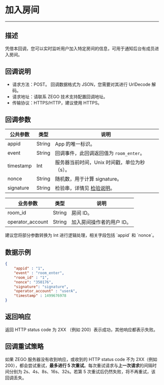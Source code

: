 # 加入房间

---

## 描述

凭借本回调，您可以实时监听用户加入特定房间的信息，可用于通知后台有成员进入房间。

## 回调说明

- 请求方法：POST。
  <Note title="说明">
  回调数据格式为 JSON，您需要对其进行 UrlDecode 解码。
  </Note>
- 请求地址：请联系 ZEGO 技术支持配置回调地址。
- 传输协议：HTTPS/HTTP，建议使用 HTTPS。


## 回调参数
| 公共参数 | 类型 | 说明 |
|------|------|------|
| appid | String | App 的唯一标识。 |
| event | String | 回调事件，此回调返回值为 `room_enter`。 |
| timestamp | Int | 服务器当前时间，Unix 时间戳，单位为秒（s）。 |
| nonce | String | 随机数，用于计算 signature。 |
| signature | String | 检验串，详情见 [检验说明](./../Authenticating%20server-to-server%20callbacks.mdx)。 |

| 业务参数 | 类型 | 说明 |
|------|------|------|
| room_id | String | 房间 ID。 |
| operator_account | String | 加入房间操作者的用户 ID。 |

<Note title="说明">
建议您将部分参数转换为 Int 进行逻辑处理，相关字段包括 `appid` 和 `nonce`。
</Note>

## 数据示例

```json
{
    "appid" : "1",
    "event" : "room_enter",
    "room_id" : "1",
    "nonce": "350176",
    "signature": "signature",
    "operator_account" : "userA",
    "timestamp" : 1499676978
}
```

## 返回响应

返回 HTTP status code 为 2XX （例如 200）表示成功，其他响应都表示失败。

## 回调重试策略

如果 ZEGO 服务器没有收到响应，或收到的 HTTP status code 不为 2XX（例如 200），都会尝试重试，**最多进行 5 次重试**。每次重试请求与**上一次请求**的间隔时间分别为 2s、4s、8s、16s、32s。若第 5 次重试后仍然失败，将不再重试，该回调丢失。